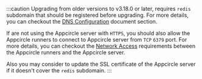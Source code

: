 :::caution
Upgrading from older versions to v3.18.0 or later, requires `redis` subdomain that should be registered before upgrading. For more details, you can checkout the [DNS Configuration](/docs/self-hosted-appcircle/install-server/docker.md#4-dns-settings) document section.

If are not using the Appcircle server with `HTTPS`, you should also allow the Appcircle runners to connect to Appcircle server from `TCP` `6379` port. For more details, you can checkout the [Network Access](/docs/self-hosted-appcircle/configure-server/integrations-and-access/network-access.md#appcircle-server) requirements between the Appcircle runners and the Appcircle server.

Also you may consider to update the SSL certificate of the Appcircle server if it doesn't cover the `redis` subdomain.
:::
